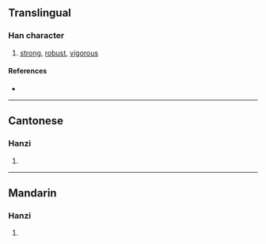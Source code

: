 {{character info/new}}
==Translingual==

===Han character===
{{Han char|rn=9|rad=人|as=11|sn=13|four=|canj=OJPU|ids=⿰亻密}}

# [[strong]], [[robust]], [[vigorous]]

====References====
* {{Han ref|kx=0114.130|hdz=10215.050|uh=347B|ud=13435}}

----

==Cantonese==

===Hanzi===
{{yue-hanzi|jyut=[[maa6]], [[mei5]]|y=ma6, mei5}}

# {{defn|lang=yue|sort=人11}}

----

==Mandarin==

===Hanzi===
{{cmn-hanzi|pin=[[mà]] ([[ma4]])|wg=ma<sup>4</sup>}}

# {{defn|lang=cmn|sort=人11}}
